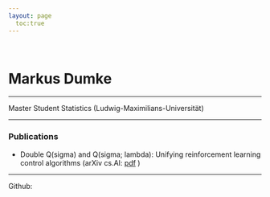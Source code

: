 ```yaml
---
layout: page
  toc:true
---
```

<br>

# Markus Dumke

---

Master Student Statistics (Ludwig-Maximilians-Universität)

---

### Publications

* Double Q(sigma) and Q(sigma; lambda): Unifying reinforcement learning control algorithms (arXiv cs.AI:
[pdf](https://arxiv.org/pdf/1711.01569.pdf) )

---

Github: <a href="https://github.com/markdumke" style="padding-left:10px;"><span class="fa fa-github fa-lg"></span></a>
